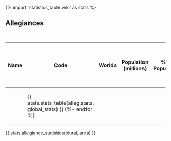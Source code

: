 {% import 'statistics_table.wiki' as stats %}

== Allegiances ==
{| class="wikitable sortable" width="90%"
|+ Analysis per Polity
! Name !! Code !! Worlds !! Population (millions) !! % of Population !! Economy (Bcr) !! Per Capita (Cr) !! RU !! Trade Volume (BCr / year) !! Int. Trade (BCr / year) !! Ext. Trade (BCr/year) !! Shipyard Capacity (MTons) !! Colonial Army (BEs) !! Travellers (M / year) !! SPA Pop
{% for alleg in global_alg -%}
|-
| {{alleg.wiki_name()}}
| {{alleg.code}}
{{ stats.stats_table(alleg.stats, global_stats) }}
{%- endfor %}
|}

{{ stats.allegiance_statistics(plural, area) }}
